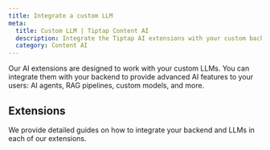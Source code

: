 ```yaml
---
title: Integrate a custom LLM
meta:
  title: Custom LLM | Tiptap Content AI
  description: Integrate the Tiptap AI extensions with your custom backend and AI models. Read about it in our docs.
  category: Content AI
---
```



Our AI extensions are designed to work with your custom LLMs. You can integrate them with your backend to provide advanced AI features to your users: AI agents, RAG pipelines, custom models, and more.

## Extensions

We provide detailed guides on how to integrate your backend and LLMs in each of our extensions.

<div className="grid sm:grid-cols-2 gap-5">
  <ProductCard
    title="AI Generation"
    description="Generate text and images and edit content with your custom AI models."
    tags={['Cloud', 'On premises']}
    documentationUrl="/3.x/content-ai/capabilities/generation/custom-llms"
    icon={contentAIIcon.src}
  />
  <ProductCard
    title="AI Suggestion"
    description="Generate proofreadeing suggestions with your custom AI models."
    tags={['Beta', 'Cloud', 'On premises']}
    documentationUrl="/3.x/content-ai/capabilities/suggestion/custom-llms"
    icon={contentAIIcon.src}
  />
</div>

